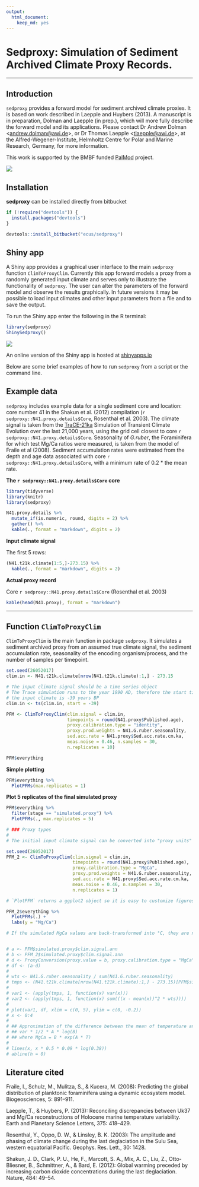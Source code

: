 ```yaml
---
output: 
  html_document: 
    keep_md: yes
---
```


# Sedproxy: Simulation of Sediment Archived Climate Proxy Records.

-------

## Introduction

`sedproxy` provides a forward model for sediment archived climate proxies. It is based on work described in Laepple and Huybers (2013). A manuscript is in preparation, Dolman and Laepple (in prep.), which will more fully describe the forward model and its applications. Please contact Dr Andrew Dolman <<andrew.dolman@awi.de>>, or Dr Thomas Laepple <<tlaepple@awi.de>>, at the Alfred-Wegener-Institute, Helmholtz Centre for Polar and Marine Research, Germany, for more information.

This work is supported by the BMBF funded [PalMod](https://www.palmod.de/) project.

![](inst/sedproxy-shiny/www/PalMod_Logo_RGB.png)

## Installation

**sedproxy** can be installed directly from bitbucket

```r
if (!require("devtools")) {
  install.packages("devtools")
}

devtools::install_bitbucket("ecus/sedproxy")
```

## Shiny app

A Shiny app provides a graphical user interface to the main `sedproxy` function `ClimToProxyClim`. Currently this app forward models a proxy from a randomly generated input climate and serves only to illustrate the functionality of `sedproxy`. The user can alter the parameters of the forward model and observe the results graphically. In future versions it may be possible to load input climates and other input parameters from a file and to save the output.

To run the Shiny app enter the following in the R terminal:

```r
library(sedproxy)
ShinySedproxy()
```

![](inst/extdata/sedproxy-screenshot.png)

An online version of the Shiny app is hosted at [shinyapps.io](https://limnolrgy.shinyapps.io/sedproxy-shiny/)



Below are some brief examples of how to run `sedproxy` from a script or the command line.

## Example data

`sedproxy` includes example data for a single sediment core and location: core number 41 in the Shakun et al. (2012) compilation (`r sedproxy::N41.proxy.details$Core`, Rosenthal et al. 2003). The climate signal is taken from the [TraCE-21ka](http://www.cgd.ucar.edu/ccr/TraCE/) Simulation of Transient Climate Evolution over the last 21,000 years, using the grid cell closest to core `r sedproxy::N41.proxy.details$Core`. Seasonality of *G.ruber*, the Foraminifera for which test Mg/Ca ratios were measured, is taken from the model of Fraile et al (2008). Sediment accumulation rates were estimated from the depth and age data associated with core `r sedproxy::N41.proxy.details$Core`, with a minimum rate of 0.2 * the mean rate.


**The `r sedproxy::N41.proxy.details$Core` core**

```r
library(tidyverse)
library(knitr)
library(sedproxy)
```


```r
N41.proxy.details %>% 
  mutate_if(is.numeric, round, digits = 2) %>% 
  gather() %>% 
  kable(., format = "markdown", digits = 2)
```


**Input climate signal**

The first 5 rows:

```r
(N41.t21k.climate[1:5,]-273.15) %>% 
  kable(., format = "markdown", digits = 2)
```

**Actual proxy record**

Core `r sedproxy::N41.proxy.details$Core` (Rosenthal et al. 2003)

```r
kable(head(N41.proxy), format = "markdown")
```

*******

## Function `ClimToProxyClim`

`ClimToProxyClim` is the main function in package `sedproxy`. It simulates a sediment archived proxy from an assumed true climate signal, the sediment accumulation rate, seasonality of the encoding organism/process, and the number of samples per timepoint.


```r
set.seed(26052017)
clim.in <- N41.t21k.climate[nrow(N41.t21k.climate):1,] - 273.15

# The input climate signal should be a time series object
# The Trace simulation runs to the year 1990 AD, therefore the start time for 
# the input climate is -39 years BP
clim.in <- ts(clim.in, start = -39)

PFM <- ClimToProxyClim(clim.signal = clim.in,
                       timepoints = round(N41.proxy$Published.age),
                       proxy.calibration.type = "identity",
                       proxy.prod.weights = N41.G.ruber.seasonality,
                       sed.acc.rate = N41.proxy$Sed.acc.rate.cm.ka,
                       meas.noise = 0.46, n.samples = 30,
                       n.replicates = 10)
```


```r
PFM$everything
```

**Simple plotting**

```r
PFM$everything %>% 
  PlotPFMs(max.replicates = 1)
```


**Plot 5 replicates of the final simulated proxy**

```r
PFM$everything %>% 
  filter(stage == "simulated.proxy") %>% 
  PlotPFMs(., max.replicates = 5)
```


```r
# ### Proxy types
# 
# The initial input climate signal can be converted into "proxy units" if a `proxy.calibration.type` is specified. This simulates the Environment -> Sensor stage of the proxy system.

set.seed(26052017)
PFM_2 <- ClimToProxyClim(clim.signal = clim.in, 
                         timepoints = round(N41.proxy$Published.age),
                         proxy.calibration.type = "MgCa",
                         proxy.prod.weights = N41.G.ruber.seasonality,
                         sed.acc.rate = N41.proxy$Sed.acc.rate.cm.ka,
                         meas.noise = 0.46, n.samples = 30,
                         n.replicates = 1)
```


```r
# `PlotPFM` returns a ggplot2 object so it is easy to customize figures with new axes labels an such

PFM_2$everything %>% 
  PlotPFMs(.) +
  labs(y = "Mg/Ca")
```

```r
# If the simulated MgCa values are back-transformed into °C, they are not identical to the values obtained without initial transformation to MgCa ratios. This is because the relationship between MgCa and temperature is non-linear, so that the back-transformed mean of multiple MgCa ratios is not the same as the mean of the original temperatures that were encoded as MgCa. 


# a <- PFM$simulated.proxy$clim.signal.ann
# b <- PFM_2$simulated.proxy$clim.signal.ann
# d <- ProxyConversion(proxy.value = b, proxy.calibration.type = "MgCa")
# df <- (a-d)
# 
# wts <- N41.G.ruber.seasonality / sum(N41.G.ruber.seasonality)
# tmps <- (N41.t21k.climate[nrow(N41.t21k.climate):1,] - 273.15)[PFM$simulated.proxy$timepoints,]
# 
# var1 <- (apply(tmps, 1, function(x) var(x)))
# var2 <- (apply(tmps, 1, function(x) sum(((x - mean(x))^2 * wts))))
# 
# plot(var1, df, xlim = c(0, 5), ylim = c(0, -0.2))
# x <- 0:4
# 
# ## Approximation of the difference between the mean of temperature and the back-transformed mean of MgCa
# ## var * 1/2 * A * log(B)
# ## where MgCa = B * exp(A * T)
# 
# lines(x, x * 0.5 * 0.09 * log(0.38))
# abline(h = 0)
```







## Literature cited

Fraile, I., Schulz, M., Mulitza, S., & Kucera, M. (2008): Predicting the global distribution of planktonic foraminifera using a dynamic ecosystem model. Biogeosciences, 5: 891–911.

Laepple, T., & Huybers, P. (2013): Reconciling discrepancies between Uk37 and Mg/Ca reconstructions of Holocene marine temperature variability. Earth and Planetary Science Letters, 375: 418–429.

Rosenthal, Y., Oppo, D. W., & Linsley, B. K. (2003): The amplitude and phasing of climate change during the last deglaciation in the Sulu Sea, western equatorial Pacific. Geophys. Res. Lett., 30: 1428.

Shakun, J. D., Clark, P. U., He, F., Marcott, S. A., Mix, A. C., Liu, Z., Otto-Bliesner, B., Schmittner, A., & Bard, E. (2012): Global warming preceded by increasing carbon dioxide concentrations during the last deglaciation. Nature, 484: 49–54.


